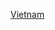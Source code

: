 {{year in country category|2|0|0|2|越南|亞洲||}}
{{Commons category|2002 in Vietnam}}

[[Category:2002年東南亞|Vietnam]]